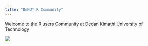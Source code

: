 ```yaml
---
title: "DeKUT R Community"
---
```


Welcome to the R users Community at Dedan Kimathi University of Technology

![](withbg.png)
















